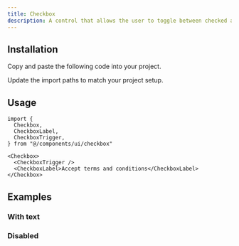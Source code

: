 ```yaml
---
title: Checkbox
description: A control that allows the user to toggle between checked and not checked.
---
```


<ComponentPreview name="checkbox" />

## Installation

<Steps>

<Step>Copy and paste the following code into your project.</Step>

<ComponentSource path="registry/default/ui/checkbox.tsx" />

<Step>Update the import paths to match your project setup.</Step>

</Steps>

## Usage

```tsx
import {
  Checkbox,
  CheckboxLabel,
  CheckboxTrigger,
} from "@/components/ui/checkbox"
```

```tsx
<Checkbox>
  <CheckboxTrigger />
  <CheckboxLabel>Accept terms and conditions</CheckboxLabel>
</Checkbox>
```

## Examples

### With text

<ComponentPreview name="checkbox-with-text" />

### Disabled

<ComponentPreview name="checkbox-disabled" />

